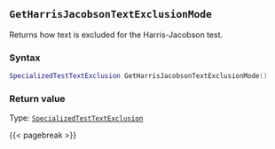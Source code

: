 ## `GetHarrisJacobsonTextExclusionMode`

Returns how text is excluded for the Harris-Jacobson test.

### Syntax {-}

``` .lua
SpecializedTestTextExclusion GetHarrisJacobsonTextExclusionMode()
```


### Return value {-}

Type: [`SpecializedTestTextExclusion`](#specializedtesttextexclusion)


{{< pagebreak >}}